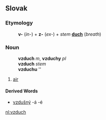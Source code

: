 ==Slovak==
===Etymology===
:'''v-''' (''in-'') + '''z-''' (''ex-'') + ''stem'' '''[[duch#Slovak|duch]]''' (''breath'')

===Noun===
:'''vzduch''' ''m'', '''vzduchy''' ''pl''
:'''vzduch''' ''stem''
:'''vzduchu''' ''{{genpl}}
:{{decpat}} {{dub}}
#[[air]]
====Derived Words====
* [[vzdušný]] -á -é

[[nl:vzduch]]